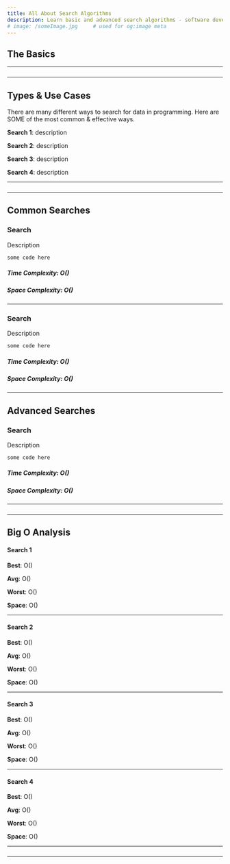 ```yaml
---
title: All About Search Algorithms
description: Learn basic and advanced search algorithms - software development.
# image: /someImage.jpg     # used for og:image meta
---
```


## The Basics

<!-- https://www.geeksforgeeks.org/searching-algorithms/ -->

---

###

---

## Types & Use Cases

There are many different ways to search for data in programming. Here are SOME of the most common & effective ways.

**Search 1**: description

**Search 2**: description

**Search 3**: description

**Search 4**: description

---

###

---

## Common Searches

### Search

Description

```js title=scripts/some-search lineNumbers=true highlight={1}
some code here

```

##### Time Complexity: O()

##### Space Complexity: O()

---

### Search

Description

```js title=scripts/some-search lineNumbers=true highlight={1}
some code here

```

##### Time Complexity: O()

##### Space Complexity: O()

---

## Advanced Searches

### Search

Description

```js title=scripts/some-search lineNumbers=true highlight={1}
some code here

```

##### Time Complexity: O()

##### Space Complexity: O()

---

###

---

## Big O Analysis

#### Search 1

**Best**: O()

**Avg**: O()

**Worst**: O()

**Space**: O()

---

#### Search 2

**Best**: O()

**Avg**: O()

**Worst**: O()

**Space**: O()

---

#### Search 3

**Best**: O()

**Avg**: O()

**Worst**: O()

**Space**: O()

---

#### Search 4

**Best**: O()

**Avg**: O()

**Worst**: O()

**Space**: O()

---

###

---

<!-- ## Advanced Search Algos -->
